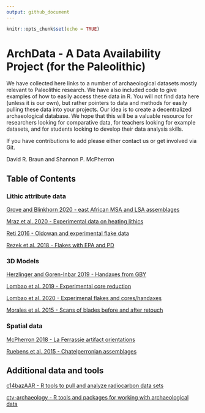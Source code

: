 ```yaml
---
output: github_document
---
```


```r
knitr::opts_chunk$set(echo = TRUE)
```

# ArchData - A Data Availability Project (for the Paleolithic)

We have collected here links to a number of archaeological datasets mostly relevant to Paleolithic research.  We have also included code to give examples of how to easily access these data in R.  You will not find data here (unless it is our own), but rather pointers to data and methods for easily pulling these data into your projects.  Our idea is to create a decentralized archaeological database.  We hope that this will be a valuable resource for researchers looking for comparative data, for teachers looking for example datasets, and for students looking to develop their data analysis skills.

If you have contributions to add please either contact us or get involved via Git.

David R. Braun and Shannon P. McPherron

## Table of Contents

### Lithic attribute data
[Grove and Blinkhorn 2020 - east African MSA and LSA assemblages](https://github.com/davidrbraun/ArchData/tree/master/Grove%20and%20Blinkhorn%202020)

[Mraz et al. 2020 - Experimental data on heating lithics](https://github.com/davidrbraun/ArchData/tree/master/Mraz%20et%20al%202019)

[Reti 2016 - Oldowan and experimental flake data](https://github.com/davidrbraun/ArchData/tree/master/Reti%202016)

[Rezek et al. 2018 - Flakes with EPA and PD](https://github.com/davidrbraun/ArchData/tree/master/Rezek%20et%20al%202018)

### 3D Models
[Herzlinger and Goren-Inbar 2019 - Handaxes from GBY](https://github.com/davidrbraun/ArchData/tree/master/Herzlinger%20and%20Goren-Inbar%202019)

[Lombao et al. 2019 - Experimental core reduction](https://github.com/davidrbraun/ArchData/tree/master/Lombao%20et%20al%202019)

[Lombao et al. 2020 - Experimenal flakes and cores/handaxes](https://github.com/davidrbraun/ArchData/tree/master/Lombao%20et%20al%202020)

[Morales et al. 2015 - Scans of blades before and after retouch](https://github.com/davidrbraun/ArchData/tree/master/Morales%20et%20al%202015)

### Spatial data
[McPherron 2018  - La Ferrassie artifact orientations](https://github.com/davidrbraun/ArchData/tree/master/McPherron%202018)

[Ruebens et al. 2015 - Chatelperronian assemblages](https://github.com/davidrbraun/ArchData/tree/master/Ruebens%20et%20al%202015)

## Additional data and tools

[c14bazAAR - R tools to pull and analyze radiocarbon data sets](https://github.com/ropensci/c14bazAAR)

[ctv-archaeology - R tools and packages for working with archaeological data](https://github.com/benmarwick/ctv-archaeology)
